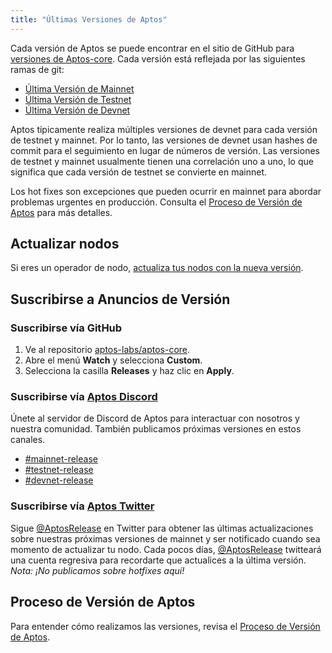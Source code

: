 ```yaml
---
title: "Últimas Versiones de Aptos"
---
```


Cada versión de Aptos se puede encontrar en el sitio de GitHub para [versiones de Aptos-core](https://github.com/aptos-labs/aptos-core/releases).
Cada versión está reflejada por las siguientes ramas de git:

- [Última Versión de Mainnet](https://github.com/aptos-labs/aptos-core/tree/mainnet)
- [Última Versión de Testnet](https://github.com/aptos-labs/aptos-core/tree/testnet)
- [Última Versión de Devnet](https://github.com/aptos-labs/aptos-core/tree/devnet)

Aptos típicamente realiza múltiples versiones de devnet para cada versión de testnet y mainnet.
Por lo tanto, las versiones de devnet usan hashes de commit para el seguimiento en lugar de
números de versión. Las versiones de testnet y mainnet usualmente tienen una correlación
uno a uno, lo que significa que cada versión de testnet se convierte en mainnet.

Los hot fixes son excepciones que pueden ocurrir en mainnet para abordar problemas urgentes en
producción. Consulta el [Proceso de Versión de Aptos](https://github.com/aptos-labs/aptos-core/blob/main/RELEASE.md)
para más detalles.

## Actualizar nodos

Si eres un operador de nodo, [actualiza tus nodos con la nueva versión](../../../network/nodes/full-node/modify/update-fullnode-with-new-releases).

## Suscribirse a Anuncios de Versión

### Suscribirse vía GitHub

1. Ve al repositorio [aptos-labs/aptos-core](https://github.com/aptos-labs/aptos-core).
2. Abre el menú **Watch** y selecciona **Custom**.
3. Selecciona la casilla **Releases** y haz clic en **Apply**.

### Suscribirse vía [Aptos Discord](https://discord.gg/aptosnetwork)

Únete al servidor de Discord de Aptos para interactuar con nosotros y nuestra comunidad. También publicamos próximas versiones en estos canales.

- [#mainnet-release](https://discord.com/channels/945856774056083548/1042502400507916349)
- [#testnet-release](https://discord.com/channels/945856774056083548/1025614160555413545)
- [#devnet-release](https://discord.com/channels/945856774056083548/956692649430093904)

### Suscribirse vía [Aptos Twitter](https://x.com/AptosRelease)

Sigue [@AptosRelease](https://x.com/AptosRelease) en Twitter para obtener las últimas actualizaciones sobre nuestras próximas
versiones de mainnet y ser notificado cuando sea momento de actualizar tu nodo. Cada
pocos días, [@AptosRelease](https://x.com/AptosRelease) twitteará una cuenta regresiva para recordarte que actualices a
la última versión. _Nota: ¡No publicamos sobre hotfixes aquí!_

## Proceso de Versión de Aptos

Para entender cómo realizamos las versiones, revisa el [Proceso de Versión de Aptos](https://github.com/aptos-labs/aptos-core/blob/main/RELEASE.md).
